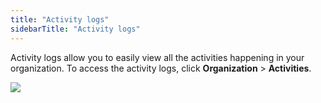 ```yaml
---
title: "Activity logs"
sidebarTitle: "Activity logs"
---
```



Activity logs allow you to easily view all the activities happening in your organization. To access the activity logs, click **Organization** > **Activities**.

<img src="/en/images/organization/org5.png" className="screenshot_full_screen"/>
